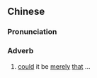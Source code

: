{{also|岂独}}
==Chinese==
{{zh-forms|s=岂独}}

===Pronunciation===
{{zh-pron
|m=qǐdú
|cat=adv
}}

===Adverb===
{{zh-adv}}

# {{lb|zh|archaic}} [[could]] it be [[merely]] [[that]] ...